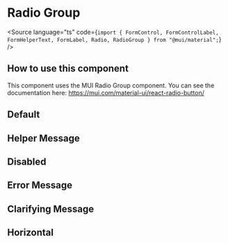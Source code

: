 
<Meta of={RadioGroupStories} />

# Radio Group

<Source
  language="ts"
  code={`import { FormControl, FormControlLabel, FormHelperText, FormLabel, Radio, RadioGroup } from "@mui/material";`}
/>

## How to use this component

This component uses the MUI Radio Group component.
You can see the documentation here: https://mui.com/material-ui/react-radio-button/

## Default

<Canvas of={RadioGroupStories.Default} />

## Helper Message

<Canvas of={RadioGroupStories.HelperMessage} />

## Disabled

<Canvas of={RadioGroupStories.Disabled} />

## Error Message

<Canvas of={RadioGroupStories.ErrorMessage} />

## Clarifying Message

<Canvas of={RadioGroupStories.ClarifyingMessage} />

## Horizontal

<Canvas of={RadioGroupStories.Horizontal} />


